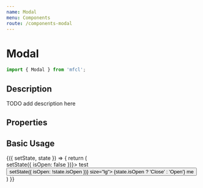 ```yaml
---
name: Modal
menu: Components
route: /components-modal
---
```



# Modal

```javascript
import { Modal } from 'mfcl';
```

## Description
TODO add description here

## Properties

<Props of={Modal} />

## Basic Usage

<Playground>
  <Component initialState={{ isOpen: false }}>
    {({ setState, state }) => {
      return (
        <div>
          <Modal header="Basic Modal" isOpen={state.isOpen} onClose={(isOpen) => setState({ isOpen: false })}>
         test
          </Modal>
          <Button btnType="primary" onClick={() => setState({ isOpen: !state.isOpen })} size="lg">
            {state.isOpen ? 'Close' : 'Open'} me
          </Button>
        </div>
      )
    }}
  </Component>
</Playground>